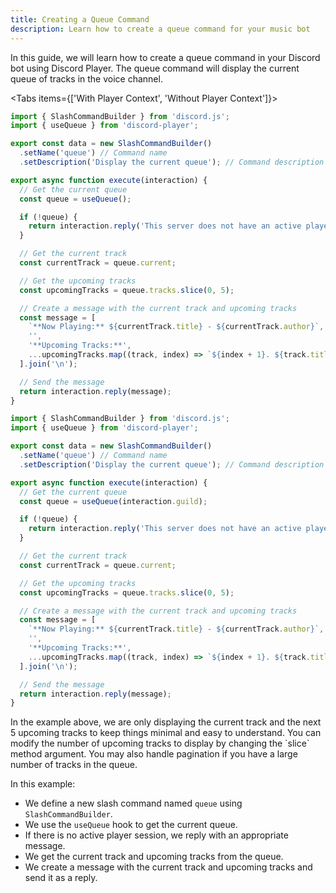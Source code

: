 ```yaml
---
title: Creating a Queue Command
description: Learn how to create a queue command for your music bot
---
```


In this guide, we will learn how to create a queue command in your Discord bot using Discord Player. The queue command will display the current queue of tracks in the voice channel.

<Tabs items={['With Player Context', 'Without Player Context']}>
<Tab value='With Player Context'>

```js title="queue.js"
import { SlashCommandBuilder } from 'discord.js';
import { useQueue } from 'discord-player';

export const data = new SlashCommandBuilder()
  .setName('queue') // Command name
  .setDescription('Display the current queue'); // Command description

export async function execute(interaction) {
  // Get the current queue
  const queue = useQueue();

  if (!queue) {
    return interaction.reply('This server does not have an active player session.');
  }

  // Get the current track
  const currentTrack = queue.current;

  // Get the upcoming tracks
  const upcomingTracks = queue.tracks.slice(0, 5);

  // Create a message with the current track and upcoming tracks
  const message = [
    `**Now Playing:** ${currentTrack.title} - ${currentTrack.author}`,
    '',
    '**Upcoming Tracks:**',
    ...upcomingTracks.map((track, index) => `${index + 1}. ${track.title} - ${track.author}`),
  ].join('\n');

  // Send the message
  return interaction.reply(message);
}
```

</Tab>

<Tab value='Without Player Context'>

```js title="queue.js"
import { SlashCommandBuilder } from 'discord.js';
import { useQueue } from 'discord-player';

export const data = new SlashCommandBuilder()
  .setName('queue') // Command name
  .setDescription('Display the current queue'); // Command description

export async function execute(interaction) {
  // Get the current queue
  const queue = useQueue(interaction.guild);

  if (!queue) {
    return interaction.reply('This server does not have an active player session.');
  }

  // Get the current track
  const currentTrack = queue.current;

  // Get the upcoming tracks
  const upcomingTracks = queue.tracks.slice(0, 5);

  // Create a message with the current track and upcoming tracks
  const message = [
    `**Now Playing:** ${currentTrack.title} - ${currentTrack.author}`,
    '',
    '**Upcoming Tracks:**',
    ...upcomingTracks.map((track, index) => `${index + 1}. ${track.title} - ${track.author}`),
  ].join('\n');

  // Send the message
  return interaction.reply(message);
}
```

</Tab>

</Tabs>

<Callout type="warning">
  In the example above, we are only displaying the current track and the next 5 upcoming tracks to keep things minimal
  and easy to understand. You can modify the number of upcoming tracks to display by changing the `slice` method
  argument. You may also handle pagination if you have a large number of tracks in the queue.
</Callout>

In this example:

- We define a new slash command named `queue` using `SlashCommandBuilder`.
- We use the `useQueue` hook to get the current queue.
- If there is no active player session, we reply with an appropriate message.
- We get the current track and upcoming tracks from the queue.
- We create a message with the current track and upcoming tracks and send it as a reply.

